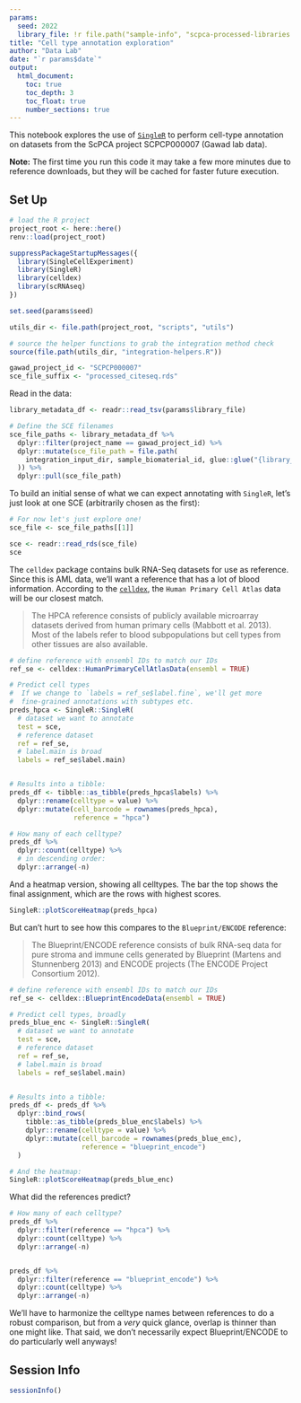 ```yaml
---
params:
  seed: 2022
  library_file: !r file.path("sample-info", "scpca-processed-libraries.tsv")
title: "Cell type annotation exploration"
author: "Data Lab"
date: "`r params$date`"
output:
  html_document:
    toc: true
    toc_depth: 3
    toc_float: true
    number_sections: true
---
```


This notebook explores the use of [`SingleR`](https://bioconductor.org/books/release/SingleRBook/) to perform cell-type annotation on datasets from the ScPCA project SCPCP000007 (Gawad lab data).

**Note:** The first time you run this code it may take a few more minutes due to reference downloads, but they will be cached for faster future execution.

## Set Up

```r
# load the R project
project_root <- here::here()
renv::load(project_root)
```


```r
suppressPackageStartupMessages({
  library(SingleCellExperiment)
  library(SingleR)
  library(celldex)
  library(scRNAseq)
})

set.seed(params$seed)
```


```r
utils_dir <- file.path(project_root, "scripts", "utils")

# source the helper functions to grab the integration method check
source(file.path(utils_dir, "integration-helpers.R"))

gawad_project_id <- "SCPCP000007"
sce_file_suffix <- "processed_citeseq.rds"
```

Read in the data:

```r
library_metadata_df <- readr::read_tsv(params$library_file)

# Define the SCE filenames
sce_file_paths <- library_metadata_df %>%
  dplyr::filter(project_name == gawad_project_id) %>%
  dplyr::mutate(sce_file_path = file.path(
    integration_input_dir, sample_biomaterial_id, glue::glue("{library_biomaterial_id}_{sce_file_suffix}")
  )) %>%
  dplyr::pull(sce_file_path)
```

To build an initial sense of what we can expect annotating with `SingleR`, let's just look at one SCE (arbitrarily chosen as the first):

```r
# For now let's just explore one!
sce_file <- sce_file_paths[[1]]

sce <- readr::read_rds(sce_file)
sce
```


The `celldex` package contains bulk RNA-Seq datasets for use as reference.
Since this is AML data, we'll want a reference that has a lot of blood information.
According to the [`celldex`](https://bioconductor.org/packages/release/data/experiment/vignettes/celldex/inst/doc/userguide.html), the `Human Primary Cell Atlas` data will be our closest match.

> The HPCA reference consists of publicly available microarray datasets derived from human primary cells (Mabbott et al. 2013). Most of the labels refer to blood subpopulations but cell types from other tissues are also available.


```r
# define reference with ensembl IDs to match our IDs
ref_se <- celldex::HumanPrimaryCellAtlasData(ensembl = TRUE)

# Predict cell types
#  If we change to `labels = ref_se$label.fine`, we'll get more 
#  fine-grained annotations with subtypes etc.
preds_hpca <- SingleR::SingleR(
  # dataset we want to annotate
  test = sce, 
  # reference dataset
  ref = ref_se,
  # label.main is broad 
  labels = ref_se$label.main)


# Results into a tibble:
preds_df <- tibble::as_tibble(preds_hpca$labels) %>%
  dplyr::rename(celltype = value) %>%
  dplyr::mutate(cell_barcode = rownames(preds_hpca),
                reference = "hpca")

# How many of each celltype?
preds_df %>%
  dplyr::count(celltype) %>%
  # in descending order:
  dplyr::arrange(-n)
```

And a heatmap version, showing all celltypes. 
The bar the top shows the final assignment, which are the rows with highest scores.

```r
SingleR::plotScoreHeatmap(preds_hpca)
```

But can't hurt to see how this compares to the `Blueprint/ENCODE` reference:

> The Blueprint/ENCODE reference consists of bulk RNA-seq data for pure stroma and immune cells generated by Blueprint (Martens and Stunnenberg 2013) and ENCODE projects (The ENCODE Project Consortium 2012).


```r
# define reference with ensembl IDs to match our IDs
ref_se <- celldex::BlueprintEncodeData(ensembl = TRUE)

# Predict cell types, broadly
preds_blue_enc <- SingleR::SingleR(
  # dataset we want to annotate
  test = sce, 
  # reference dataset
  ref = ref_se,
  # label.main is broad 
  labels = ref_se$label.main)


# Results into a tibble:
preds_df <- preds_df %>%
  dplyr::bind_rows(
    tibble::as_tibble(preds_blue_enc$labels) %>%
    dplyr::rename(celltype = value) %>%
    dplyr::mutate(cell_barcode = rownames(preds_blue_enc),
                  reference = "blueprint_encode")
  )

# And the heatmap:
SingleR::plotScoreHeatmap(preds_blue_enc)
```


What did the references predict?


```r
# How many of each celltype?
preds_df %>%
  dplyr::filter(reference == "hpca") %>%
  dplyr::count(celltype) %>%
  dplyr::arrange(-n)


preds_df %>%
  dplyr::filter(reference == "blueprint_encode") %>%
  dplyr::count(celltype) %>%
  dplyr::arrange(-n)
```

We'll have to harmonize the celltype names between references to do a robust comparison, but from a _very_ quick glance, overlap is thinner than one might like.
That said, we don't necessarily expect Blueprint/ENCODE to do particularly well anyways!

## Session Info

```r
sessionInfo()
```
